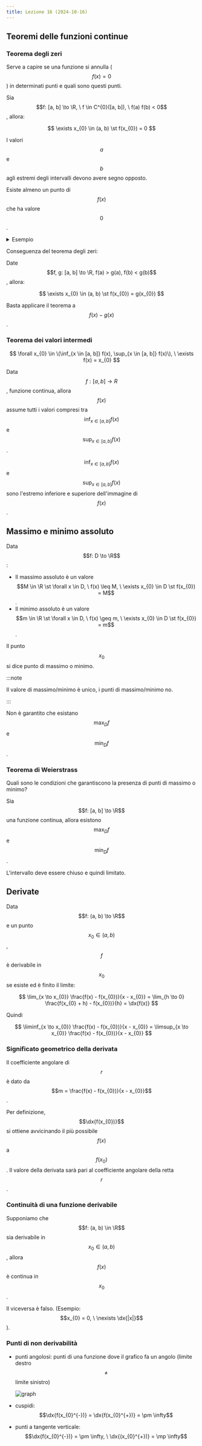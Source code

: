 ```yaml
---
title: Lezione 16 (2024-10-16)
---
```



## Teoremi delle funzioni continue

### Teorema degli zeri

Serve a capire se una funzione si annulla ($$f(x) = 0$$) in determinati punti e
quali sono questi punti.

Sia $$f: [a, b] \to \R, \ f \in C^{0}([a, b]), \ f(a) f(b) < 0$$, allora:

$$
\exists x_{0} \in (a, b) \st f(x_{0}) = 0
$$

I valori $$a$$ e $$b$$ agli estremi degli intervalli devono avere segno opposto.

Esiste almeno un punto di $$f(x)$$ che ha valore $$0$$.

<details>
<summary>Esempio</summary>

Voglio trovare le soluzioni di di $$p(x) = x^{3} + 2x^{2} + 3$$ (ovvero gli
$$x_{0} \in \R \st p(x_{0}) = 0$$).

:::note

Il numero di soluzioni, se esistono, è al massimo il grado del polinomio.

:::

Esiste almeno una soluzione reale, infatti:

- $$\lim_{x \to -\infty} p(x) = -\infty$$, quindi
  $$\exists x_{0} \in \R \st p(x_{1}) < 0$$.
- $$\lim_{x \to +\infty} p(x) = +\infty$$, quindi
  $$\exists x_{0} \in \R \st p(x_{2}) > 0$$.

Prendo $$x_{1} = -4, p(-4) < 0$$ e $$x_{2} = 0, p(0) > 0$$, allora
$$\exists x_{0} \in (-4, 0) \st p(x_{0} = 0$$.

Poi devo ridurre l'intervallo $$(-4, 0)$$ fino a quando riesco ad approssimare
la soluzione abbastanza precisamente:

<Steps>

1. Trovo il punto medio $$x_{0}$$ dell'intervallo.
2. Se $$x_{0}$$ è la soluzione allora mi fermo, sennò ripeto nella metà
   dell'intervallo che contiene la soluzione.

</Steps>

</details>

Conseguenza del teorema degli zeri:

Date $$f, g: [a, b] \to \R, f(a) > g(a), f(b) < g(b)$$, allora:

$$
\exists x_{0} \in (a, b) \st f(x_{0}) = g(x_{0})
$$

Basta applicare il teorema a $$f(x) - g(x)$$.

### Teorema dei valori intermedi

$$
\forall x_{0} \in \(\inf_{x \in [a, b]} f(x), \sup_{x \in [a, b]} f(x)\), \ \exists f(x) = x_{0}
$$

Data $$f: [a, b] \to R$$, funzione continua, allora $$f(x)$$ assume tutti i
valori compresi tra $$\inf_{x \in [a, b]} f(x)$$ e $$\sup_{x \in [a, b]} f(x)$$.

$$\inf_{x \in [a, b]} f(x)$$ e $$\sup_{x \in [a, b]} f(x)$$ sono l'estremo
inferiore e superiore dell'immagine di $$f(x)$$.

## Massimo e minimo assoluto

Data $$f: D \to \R$$:

- Il massimo assoluto è un valore
  $$M \in \R \st \forall x \in D, \ f(x) \leq M, \ \exists x_{0} \in D \st f(x_{0}) = M$$.
- Il minimo assoluto è un valore
  $$m \in \R \st \forall x \in D, \ f(x) \geq m, \ \exists x_{0} \in D \st f(x_{0}) = m$$.

Il punto $$x_{0}$$ si dice punto di massimo o minimo.

:::note

Il valore di massimo/minimo è unico, i punti di massimo/minimo no.

:::

Non è garantito che esistano $$\max_{D} f$$ e $$\min_{D} f$$.

### Teorema di Weierstrass

Quali sono le condizioni che garantiscono la presenza di punti di massimo o
minimo?

Sia $$f: [a, b] \to \R$$ una funzione continua, allora esistono $$\max_{D} f$$ e
$$\min_{D} f$$.

L'intervallo deve essere chiuso e quindi limitato.

## Derivate

Data $$f: (a, b) \to \R$$ e un punto $$x_{0} \in (a, b)$$, $$f$$ è derivabile in
$$x_{0}$$ se esiste ed è finito il limite:

$$
\lim_{x \to x_{0}} \frac{f(x) - f(x_{0})}{x - x_{0}} =
\lim_{h \to 0} \frac{f(x_{0} + h) - f(x_{0})}{h} = \dx{f(x)}
$$

Quindi

$$
\liminf_{x \to x_{0}} \frac{f(x) - f(x_{0})}{x - x_{0}} =
\limsup_{x \to x_{0}} \frac{f(x) - f(x_{0})}{x - x_{0}}
$$

### Significato geometrico della derivata

Il coefficiente angolare di $$r$$ è dato da
$$m = \frac{f(x) - f(x_{0})}{x - x_{0}}$$.

Per definizione, $$\dx{f(x_{0})}$$ si ottiene avvicinando il più possibile
$$f(x)$$ a $$f(x_{0})$$. Il valore della derivata sarà pari al coefficiente
angolare della retta $$r$$.

### Continuità di una funzione derivabile

Supponiamo che $$f: (a, b) \in \R$$ sia derivabile in $$x_{0} \in (a, b)$$,
allora $$f(x)$$ è continua in $$x_{0}$$.

Il viceversa è falso. (Esempio: $$x_{0} = 0, \ \nexists \dx{|x|}$$).

### Punti di non derivabilità

- punti angolosi: punti di una funzione dove il grafico fa un angolo (limite
  destro $$\neq$$ limite sinistro)

  <Image src={graph01} alt="graph" />

- cuspidi: $$\dx{f(x_{0}^{-})} = \dx{f(x_{0}^{+})} = \pm \infty$$

- punti a tangente verticale:
  $$\dx{f(x_{0}^{-})} = \pm \infty, \ \dx{(x_{0}^{+})} = \mp \infty$$
